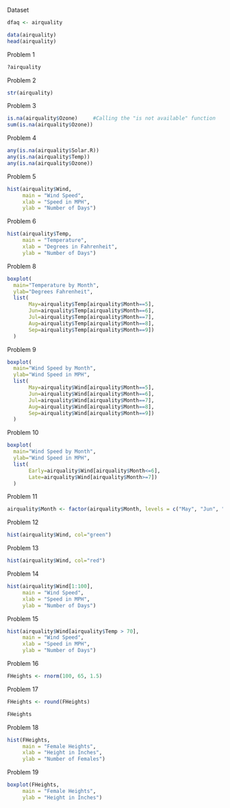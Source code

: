 Dataset
```r
dfaq <- airquality

data(airquality)
head(airquality)

```
Problem 1
```r
?airquality
```

Problem 2
```r
str(airquality)
```

Problem 3
```r
is.na(airquality$Ozone)     #Calling the "is not available" function
sum(is.na(airquality$Ozone))

```
Problem 4
```r
any(is.na(airquality$Solar.R))
any(is.na(airquality$Temp))
any(is.na(airquality$Ozone))
```
Problem 5
```r
hist(airquality$Wind,
     main = "Wind Speed",
     xlab = "Speed in MPH",
     ylab = "Number of Days")
```
Problem 6
```r
hist(airquality$Temp,
     main = "Temperature",
     xlab = "Degrees in Fahrenheit",
     ylab = "Number of Days")
```
Problem 8
```r
boxplot(
  main="Temperature by Month",
  ylab="Degrees Fahrenheit",
  list(
       May=airquality$Temp[airquality$Month==5],
       Jun=airquality$Temp[airquality$Month==6],
       Jul=airquality$Temp[airquality$Month==7],
       Aug=airquality$Temp[airquality$Month==8],
       Sep=airquality$Temp[airquality$Month==9])
  )

```
Problem 9
```r

boxplot(
  main="Wind Speed by Month",
  ylab="Wind Speed in MPH",
  list(
       May=airquality$Wind[airquality$Month==5],
       Jun=airquality$Wind[airquality$Month==6],
       Jul=airquality$Wind[airquality$Month==7],
       Aug=airquality$Wind[airquality$Month==8],
       Sep=airquality$Wind[airquality$Month==9])
  )
```
Problem 10
```r
boxplot(
  main="Wind Speed by Month",
  ylab="Wind Speed in MPH",
  list(
       Early=airquality$Wind[airquality$Month<=6],
       Late=airquality$Wind[airquality$Month>=7])
  )
```
Problem 11
```r
airquality$Month <- factor(airquality$Month, levels = c("May", "Jun", "Jul", "Aug", "Sep"))
```

Problem 12
```r
hist(airquality$Wind, col="green")
```

Problem 13
```r
hist(airquality$Wind, col="red")
```
Problem 14
```r
hist(airquality$Wind[1:100],
     main = "Wind Speed",
     xlab = "Speed in MPH",
     ylab = "Number of Days")
```
Problem 15
```r
hist(airquality$Wind[airquality$Temp > 70],
     main = "Wind Speed",
     xlab = "Speed in MPH",
     ylab = "Number of Days")
```
Problem 16
```r
FHeights <- rnorm(100, 65, 1.5)
```

Problem 17
```r
FHeights <- round(FHeights)

FHeights
```
Problem 18
```r
hist(FHeights,
     main = "Female Heights",
     xlab = "Height in Inches",
     ylab = "Number of Females")
```
Problem 19
```r
boxplot(FHeights,
     main = "Female Heights",
     ylab = "Height in Inches")
```
